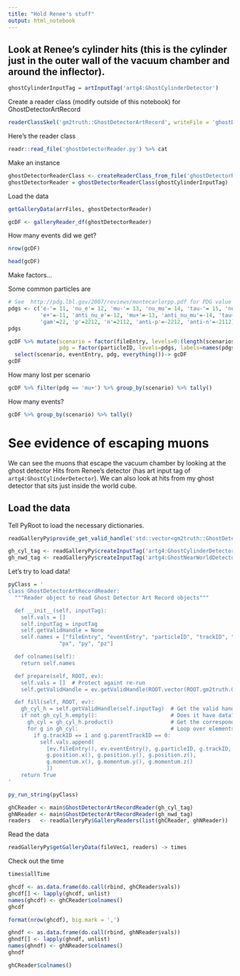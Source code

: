 ```yaml
---
title: "Hold Renee's stuff"
output: html_notebook
---
```



## Look at Renee's cylinder hits (this is the cylinder just in the outer wall of the vacuum chamber and around the inflector).
```r
ghostCylinderInputTag = artInputTag('artg4:GhostCylinderDetector')
```

Create a reader class (modify outside of this notebook) for GhostDetectorArtRecord
```r
readerClassSkel('gm2truth::GhostDetectorArtRecord', writeFile = 'ghostDetectorReader.py')
```
Here's the reader class
```r
readr::read_file('ghostDetectorReader.py') %>% cat
```

Make an instance
```r
ghostDetectorReaderClass <- createReaderClass_from_file('ghostDetectorReader.py')$GhostDetectorArtRecordReader
ghostDetectorReader = ghostDetectorReaderClass(ghostCylinderInputTag)
```

Load the data
```r
getGalleryData(arrFiles, ghostDetectorReader)
```
```r
gcDF <- galleryReader_df(ghostDetectorReader)
```

How many events did we get?
```r
nrow(gcDF)
```
```r
head(gcDF)
```

Make factors...

Some common particles are
```r
# See  http://pdg.lbl.gov/2007/reviews/montecarlorpp.pdf for PDG value meanings
pdgs <- c('e-'= 11, 'nu_e'= 12, 'mu-'= 13, 'nu_mu'= 14, 'tau-'= 15, 'nu_tau'= 16,
          'e+'=-11, 'anti_nu_e'=-12, 'mu+'=-13, 'anti_nu_mu'=-14, 'tau+'=-15, 'anti_nu_tau'=-16,
          'gam'=22, 'p'=2212, 'n'=2112, 'anti-p'=-2212, 'anti-n'=-2112) 
pdgs
```



```r
gcDF %>% mutate(scenario = factor(fileEntry, levels=0:(length(scenarios)-1), labels=scenarios),
                pdg = factor(particleID, levels=pdgs, labels=names(pdgs))) %>% 
  select(scenario, eventEntry, pdg, everything())-> gcDF
gcDF
```

How many lost per scenario
```r
gcDF %>% filter(pdg == 'mu+') %>% group_by(scenario) %>% tally()
```
How many events?
```r
gcDF %>% group_by(scenario) %>% tally()
```


# See evidence of escaping muons

We can see the muons that escape the vacuum chamber by looking at the ghost detector Hits from Renee's detector (has art input tag of `artg4:GhostCylinderDetector`). We can also look at hits from my ghost detector that sits just inside the world cube. 

## Load the data

Tell PyRoot to load the necessary dictionaries. 
```r
readGalleryPy$provide_get_valid_handle('std::vector<gm2truth::GhostDetectorArtRecord>')
```

```r
gh_cyl_tag <- readGalleryPy$createInputTag('artg4:GhostCylinderDetector')
gh_nwd_tag <- readGalleryPy$createInputTag('artg4:GhostNearWorldDetector')
```

Let's try to load data!
```r
pyClass = '
class GhostDetectorArtRecordReader:
  """Reader object to read Ghost Detector Art Record objects"""

  def __init__(self, inputTag):
    self.vals = []
    self.inputTag = inputTag
    self.getValidHandle = None
    self.names = ["fileEntry", "eventEntry", "particleID", "trackID", "parentTrackID", "x", "y", "z", 
                "px", "py", "pz"]

  def colnames(self):
    return self.names

  def prepare(self, ROOT, ev):
    self.vals = []  # Protect againt re-run
    self.getValidHandle = ev.getValidHandle(ROOT.vector(ROOT.gm2truth.GhostDetectorArtRecord))

  def fill(self, ROOT, ev):
    gh_cyl_h = self.getValidHandle(self.inputTag)  # Get the valid handle
    if not gh_cyl_h.empty():                       # Does it have data?
      gh_cyl = gh_cyl_h.product()                  # Get the corresponding data product vector
      for g in gh_cyl:                             # Loop over elements and fill
        if g.trackID == 1 and g.parentTrackID == 0:
          self.vals.append(
            [ev.fileEntry(), ev.eventEntry(), g.particleID, g.trackID, g.parentTrackID, 
            g.position.x(), g.position.y(), g.position.z(), 
            g.momentum.x(), g.momentum.y(), g.momentum.z()
            ])  
    return True
'

py_run_string(pyClass)
```

```r
ghCReader <- main$GhostDetectorArtRecordReader(gh_cyl_tag)
ghNReader <- main$GhostDetectorArtRecordReader(gh_nwd_tag)
readers   <- readGalleryPy$GalleryReaders(list(ghCReader, ghNReader))
```

Read the data
```r
readGalleryPy$getGalleryData(fileVec1, readers) -> times
```

Check out the time
```r
times$allTime
```

```r
ghcdf <- as.data.frame(do.call(rbind, ghCReader$vals))
ghcdf[] <- lapply(ghcdf, unlist)
names(ghcdf) <- ghCReader$colnames()
ghcdf
```


```r
format(nrow(ghcdf), big.mark = ',')
```


```r
ghndf <- as.data.frame(do.call(rbind, ghNReader$vals))
ghndf[] <- lapply(ghndf, unlist)
names(ghndf) <- ghNReader$colnames()
ghndf
```

```r
ghCReader$colnames()
```